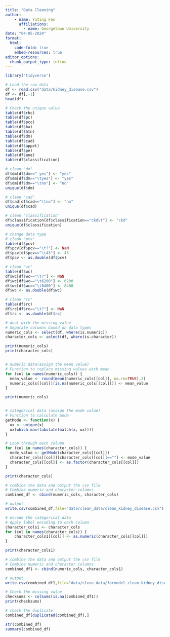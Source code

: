 ```yaml
---
title: "Data Cleaning"
author:
    - name: Yuting Fan
      affiliations:
        - name: Georgetown University
date: "04-05-2024"
format:  
  html:
    code-fold: true
    embed-resources: true
editor_options: 
  chunk_output_type: inline
---
```


```r
library('tidyverse')

# Load the raw data
df <- read.csv("data/kidney_disease.csv")
df <- df[,-1]
head(df)
```

```r
# Check the unique value 
table(df$rbc)
table(df$pc)
table(df$pcc)
table(df$ba)
table(df$htn)
table(df$dm)
table(df$cad)
table(df$appet)
table(df$pe)
table(df$ane)
table(df$classification)
```
```r
# clean "dm"
df$dm[df$dm==" yes"] <- "yes"
df$dm[df$dm=="\tyes"] <- "yes"
df$dm[df$dm=="\tno"] <- "no"
unique(df$dm)

# clean "cad"
df$cad[df$cad=="\tno"] <- "no"
unique(df$cad)

# clean "classification"
df$classification[df$classification=="ckd\t"] <- "ckd"
unique(df$classification)
```
```r
# change data type
# clean "pcv"
table(df$pcv)
df$pcv[df$pcv=="\t?"] <- NaN
df$pcv[df$pcv=="\t43"] <- 43
df$pcv <- as.double(df$pcv)

# clean "wc"
table(df$wc)
df$wc[df$wc=="\t?"] <- NaN
df$wc[df$wc=="\t6200"] <- 6200
df$wc[df$wc=="\t8400"] <- 8400
df$wc <- as.double(df$wc)

# clean "rc"
table(df$rc)
df$rc[df$rc=="\t?"] <- NaN
df$rc <- as.double(df$rc)
```
```r
# deal with the missing value
# Separate columns based on data types
numeric_cols <- select(df, where(is.numeric))
character_cols <- select(df, where(is.character))

print(numeric_cols)
print(character_cols)


# numeric data(assign the mean value)
# Function to replace missing values with mean
for (col in names(numeric_cols)) {
  mean_value <- round(mean(numeric_cols[[col]], na.rm=TRUE),2)
  numeric_cols[[col]][is.na(numeric_cols[[col]])] <- mean_value
}

print(numeric_cols)


# categorical data (assign the mode value)
# Function to calculate mode
getMode <- function(x) {
  ux <- unique(x)
  ux[which.max(tabulate(match(x, ux)))]
}

# Loop through each column
for (col in names(character_cols)) {
  mode_value <- getMode(character_cols[[col]])
  character_cols[[col]][character_cols[[col]]==""] <- mode_value
  character_cols[[col]] <- as.factor(character_cols[[col]])
}

print(character_cols)

# combine the data and output the csv file
# Combine numeric and character columns
combined_df <- cbind(numeric_cols, character_cols)

# output
write.csv(combined_df,file="data/clean_data/clean_kidney_disease.csv")
```

```r
# encode the categorical data
# Apply label encoding to each column
character_cols1 <- character_cols
for (col in names(character_cols)) {
    character_cols1[[col]] <- as.numeric(character_cols[[col]])
}

print(character_cols1)

# combine the data and output the csv file
# Combine numeric and character columns
combined_df1 <- cbind(numeric_cols, character_cols1)

# output
write.csv(combined_df1,file="data/clean_data/formodel_clean_kidney_disease.csv")
```


```r
# Check the missing value
checksums <- colSums(is.na(combined_df1))
print(checksums)

# check the duplicate
combined_df[duplicated(combined_df),]

str(combined_df)
summary(combined_df)
```